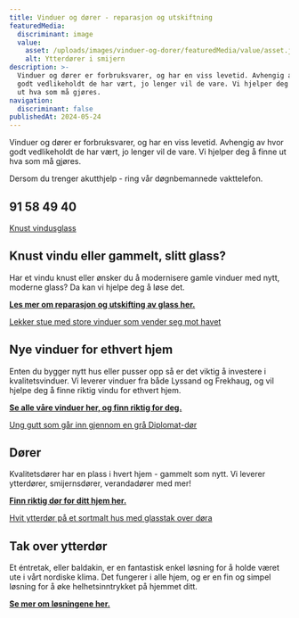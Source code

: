 ```yaml
---
title: Vinduer og dører - reparasjon og utskiftning
featuredMedia:
  discriminant: image
  value:
    asset: /uploads/images/vinduer-og-dorer/featuredMedia/value/asset.jpeg
    alt: Ytterdører i smijern
description: >-
  Vinduer og dører er forbruksvarer, og har en viss levetid. Avhengig av hvor
  godt vedlikeholdt de har vært, jo lenger vil de vare. Vi hjelper deg å finne
  ut hva som må gjøres.
navigation:
  discriminant: false
publishedAt: 2024-05-24
---
```

Vinduer og dører er forbruksvarer, og har en viss levetid. Avhengig av hvor godt vedlikeholdt de har vært, jo lenger vil de vare. Vi hjelper deg å finne ut hva som må gjøres.

Dersom du trenger akutthjelp - ring vår døgnbemannede vakttelefon.

## 91 58 49 40

[Knust vindusglass](https://cdn.sanity.io/images/csbn9wp4/transformed-data/d88cc3be51ad1d9b081c5f4831cfdf7e5dbd57ee-1920x1080.png)

## **Knust vindu eller gammelt, slitt glass?**

Har et vindu knust eller ønsker du å modernisere gamle vinduer med nytt, moderne glass? Da kan vi hjelpe deg å løse det.

[**Les mer om reparasjon og utskifting av glass her.**](/odelagt-vindusglass)

[Lekker stue med store vinduer som vender seg mot havet](https://cdn.sanity.io/images/csbn9wp4/transformed-data/b87c989c823d78cff988b00d7e63bd4e7fdb9c09-2016x1512.jpg)

## Nye vinduer for ethvert hjem

Enten du bygger nytt hus eller pusser opp så er det viktig å investere i kvalitetsvinduer. Vi leverer vinduer fra både Lyssand og Frekhaug, og vil hjelpe deg å finne riktig vindu for ethvert hjem.

[**Se alle våre vinduer her, og finn riktig for deg.**](/vinduer)

[Ung gutt som går inn gjennom en grå Diplomat-dør](https://cdn.sanity.io/images/csbn9wp4/transformed-data/093c9ad317d068d61324a38f9e13a28156d84b56-1492x1000.jpg)

## Dører

Kvalitetsdører har en plass i hvert hjem - gammelt som nytt. Vi leverer ytterdører, smijernsdører, verandadører med mer!

[**Finn riktig dør for ditt hjem her.**](/dorer)

[Hvit ytterdør på et sortmalt hus med glasstak over døra](https://cdn.sanity.io/images/csbn9wp4/transformed-data/e25f305845a13a0516d7625c21f061d5a3f3e5e8-1920x1080.png)

## Tak over ytterdør

Et éntretak, eller baldakin, er en fantastisk enkel løsning for å holde været ute i vårt nordiske klima. Det fungerer i alle hjem, og er en fin og simpel løsning for å øke helhetsinntrykket på hjemmet ditt.

[**Se mer om løsningene her.**](/tak-over-ytterdor)
